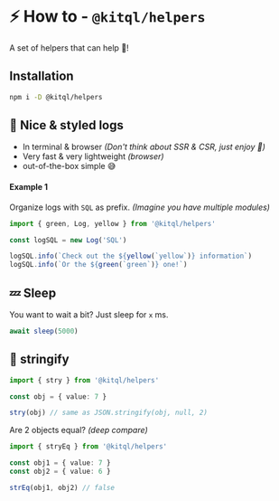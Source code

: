 # ⚡ How to - `@kitql/helpers`

A set of helpers that can help 🫵!

## Installation

```sh npm2yarn
npm i -D @kitql/helpers
```

## 🎨 Nice & styled logs

- In terminal & browser _(Don't think about SSR & CSR, just enjoy 🌈)_
- Very fast & very lightweight _(browser)_
- out-of-the-box simple 😅

#### Example 1

Organize logs with `SQL` as prefix. _(Imagine you have multiple modules)_

```ts
import { green, Log, yellow } from '@kitql/helpers'

const logSQL = new Log('SQL')

logSQL.info(`Check out the ${yellow(`yellow`)} information`)
logSQL.info(`Or the ${green(`green`)} one!`)
```

## 💤 Sleep

You want to wait a bit? Just sleep for `x` ms.

```ts
await sleep(5000)
```

## 👋 stringify

```ts
import { stry } from '@kitql/helpers'

const obj = { value: 7 }

stry(obj) // same as JSON.stringify(obj, null, 2)
```

Are 2 objects equal? _(deep compare)_

```ts
import { stryEq } from '@kitql/helpers'

const obj1 = { value: 7 }
const obj2 = { value: 6 }

strEq(obj1, obj2) // false
```
